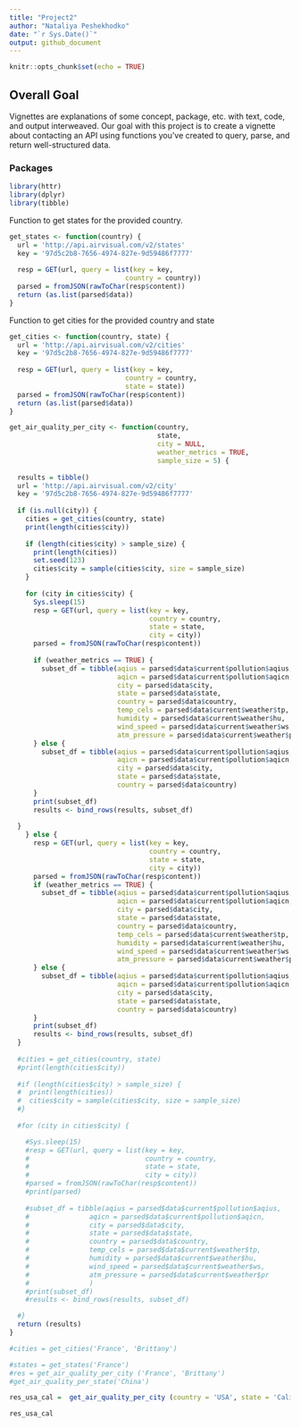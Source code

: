 ```yaml
---
title: "Project2"
author: "Nataliya Peshekhodko"
date: "`r Sys.Date()`"
output: github_document
---
```


```r
knitr::opts_chunk$set(echo = TRUE)
```

## Overall Goal

Vignettes are explanations of some concept, package, etc. with text, code, and output interweaved. Our goal with this project is to create a vignette about contacting an API using functions you’ve created to query, parse, and return well-structured data. 

### Packages

```r
library(httr)
library(dplyr)
library(tibble)
```


Function to get states for the provided country.

```r
get_states <- function(country) {
  url = 'http://api.airvisual.com/v2/states'
  key = '97d5c2b8-7656-4974-827e-9d59486f7777'
  
  resp = GET(url, query = list(key = key, 
                             country = country))
  parsed = fromJSON(rawToChar(resp$content))
  return (as.list(parsed$data))
}
```

Function to get cities for the provided country and state

```r
get_cities <- function(country, state) {
  url = 'http://api.airvisual.com/v2/cities'
  key = '97d5c2b8-7656-4974-827e-9d59486f7777'
  
  resp = GET(url, query = list(key = key, 
                             country = country,
                             state = state))
  parsed = fromJSON(rawToChar(resp$content))
  return (as.list(parsed$data))
}
```


```r
get_air_quality_per_city <- function(country, 
                                     state, 
                                     city = NULL,
                                     weather_metrics = TRUE,
                                     sample_size = 5) {
  
  results = tibble()
  url = 'http://api.airvisual.com/v2/city'
  key = '97d5c2b8-7656-4974-827e-9d59486f7777'
  
  if (is.null(city)) {
    cities = get_cities(country, state)
    print(length(cities$city))
  
    if (length(cities$city) > sample_size) {
      print(length(cities))
      set.seed(123)
      cities$city = sample(cities$city, size = sample_size)
    }
    
    for (city in cities$city) {
      Sys.sleep(15)
      resp = GET(url, query = list(key = key, 
                                   country = country,
                                   state = state,
                                   city = city))
      parsed = fromJSON(rawToChar(resp$content))
      
      if (weather_metrics == TRUE) {
        subset_df = tibble(aqius = parsed$data$current$pollution$aqius, 
                           aqicn = parsed$data$current$pollution$aqicn, 
                           city = parsed$data$city,
                           state = parsed$data$state,
                           country = parsed$data$country,
                           temp_cels = parsed$data$current$weather$tp,
                           humidity = parsed$data$current$weather$hu, 
                           wind_speed = parsed$data$current$weather$ws,
                           atm_pressure = parsed$data$current$weather$pr)
      } else {
        subset_df = tibble(aqius = parsed$data$current$pollution$aqius, 
                           aqicn = parsed$data$current$pollution$aqicn, 
                           city = parsed$data$city,
                           state = parsed$data$state,
                           country = parsed$data$country)
      }
      print(subset_df)
      results <- bind_rows(results, subset_df)
    
  }
    } else {
      resp = GET(url, query = list(key = key, 
                                   country = country,
                                   state = state,
                                   city = city))
      parsed = fromJSON(rawToChar(resp$content))
      if (weather_metrics == TRUE) {
        subset_df = tibble(aqius = parsed$data$current$pollution$aqius, 
                           aqicn = parsed$data$current$pollution$aqicn, 
                           city = parsed$data$city,
                           state = parsed$data$state,
                           country = parsed$data$country,
                           temp_cels = parsed$data$current$weather$tp,
                           humidity = parsed$data$current$weather$hu, 
                           wind_speed = parsed$data$current$weather$ws,
                           atm_pressure = parsed$data$current$weather$pr)
      } else {
        subset_df = tibble(aqius = parsed$data$current$pollution$aqius, 
                           aqicn = parsed$data$current$pollution$aqicn, 
                           city = parsed$data$city,
                           state = parsed$data$state,
                           country = parsed$data$country)
      }
      print(subset_df)
      results <- bind_rows(results, subset_df)
  }
  
  #cities = get_cities(country, state)
  #print(length(cities$city))
  
  #if (length(cities$city) > sample_size) {
  #  print(length(cities))
  #  cities$city = sample(cities$city, size = sample_size)
  #}
  
  #for (city in cities$city) {

    #Sys.sleep(15)
    #resp = GET(url, query = list(key = key, 
    #                             country = country,
    #                             state = state,
    #                             city = city))
    #parsed = fromJSON(rawToChar(resp$content))
    #print(parsed)
    
    #subset_df = tibble(aqius = parsed$data$current$pollution$aqius, 
    #               aqicn = parsed$data$current$pollution$aqicn, 
    #               city = parsed$data$city,
    #               state = parsed$data$state,
    #               country = parsed$data$country,
    #               temp_cels = parsed$data$current$weather$tp,
    #               humidity = parsed$data$current$weather$hu, 
    #               wind_speed = parsed$data$current$weather$ws,
    #               atm_pressure = parsed$data$current$weather$pr
    #               )
    #print(subset_df)
    #results <- bind_rows(results, subset_df)

  #}
  return (results)
}

#cities = get_cities('France', 'Brittany')

#states = get_states('France')
#res = get_air_quality_per_city ('France', 'Brittany')
#get_air_quality_per_state('China')

```




```r


res_usa_cal =  get_air_quality_per_city (country = 'USA', state = 'California', city = 'Diablo', sample_size = 1, weather_metrics = FALSE)
```



```r
res_usa_cal
```

















